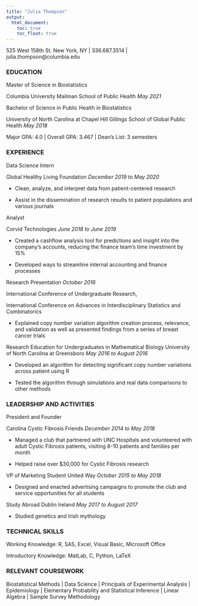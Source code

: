 ```yaml
---
title: "Julia Thompson"
output: 
  html_document:
    toc: true
    toc_float: true
---
```



525 West 158th St. New York, NY | 336.687.3514 | julia.thompson@columbia.edu 

### EDUCATION

Master of Science in Biostatistics

Columbia University Mailman School of Public Health	_May 2021_

Bachelor of Science in Public Health in Biostatistics

University of North Carolina at Chapel Hill Gillings School of Global Public Health _May 2018_

Major GPA: 4.0 | Overall GPA: 3.467 | Dean’s List: 3 semesters

### EXPERIENCE	

Data Science Intern

Global Healthy Living Foundation _December 2019 to May 2020_

* Clean, analyze, and interpret data from patient-centered research 

* Assist in the dissemination of research results to patient populations and various journals

Analyst

Corvid Technologies	_June 2018 to June 2019_

* Created a cashflow analysis tool for predictions and insight into the company’s accounts, reducing the finance team’s time investment by 15%

* Developed ways to streamline internal accounting and finance processes

Research Presentation _October 2016_

International Conference of Undergraduate Research,

International Conference on Advances in Interdisciplinary Statistics and Combinatorics

* Explained copy number variation algorithm creation process, relevance, and validation as well as presented findings from a series of breast cancer trials	

Research Education for Undergraduates in Mathematical Biology
University of North Carolina at Greensboro	_May 2016 to August 2016_

*	Developed an algorithm for detecting significant copy number variations across patient using R

*	Tested the algorithm through simulations and real data comparisons to other methods 	

### LEADERSHIP AND ACTIVITIES	

President and Founder

Carolina Cystic Fibrosis Friends	_December 2014 to May 2018_

* Managed a club that partnered with UNC Hospitals and volunteered with adult Cystic Fibrosis patients, visiting 8-10 patients and families per month

*	Helped raise over $30,000 for Cystic Fibrosis research	

VP of Marketing Student United Way	_October 2015 to May 2018_

* Designed and enacted advertising campaigns to promote the club and service opportunities for all students

Study Abroad Dublin Ireland	_May 2017 to August 2017_

*	Studied genetics and Irish mythology 	

### TECHNICAL SKILLS

Working Knowledge: R, SAS, Excel, Visual Basic, Microsoft Office 

Introductory Knowledge: MatLab, C, Python, LaTeX

### RELEVANT COURSEWORK

Biostatistical Methods | Data Science | Principals of Experimental Analysis | Epidemiology | Elementary Probability and Statistical Inference | Linear Algebra | Sample Survey Methodology

